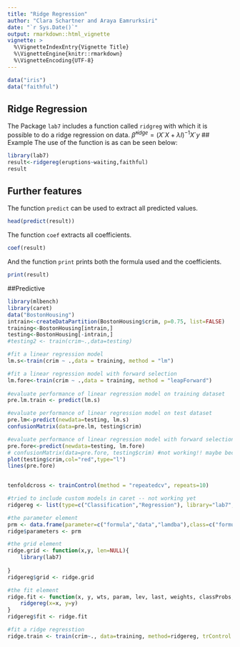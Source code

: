 ```yaml
---
title: "Ridge Regression"
author: "Clara Schartner and Araya Eamrurksiri"
date: "`r Sys.Date()`"
output: rmarkdown::html_vignette
vignette: >
  %\VignetteIndexEntry{Vignette Title}
  %\VignetteEngine{knitr::rmarkdown}
  %\VignetteEncoding{UTF-8}
---
```

```r
data("iris")
data("faithful")
```
## Ridge Regression
The Package `lab7` includes a function called `ridgreg` with which it is possible to do a ridge regression on data.
$\hat \beta^{ridge}=(X´X+ \lambda I)^{-1} X´y$ 
## Example
The use of the function is as can be seen below:
```r
library(lab7)
result<-ridgereg(eruptions~waiting,faithful)
result
```
## Further features
The function `predict` can be used to extract all predicted values.
```r
head(predict(result))
```
The function `coef` extracts all coefficients.
```r
coef(result)
```
And the function `print` prints both the formula used and the coefficients.
```r
print(result)
```

##Predictive
```r
library(mlbench)
library(caret)
data("BostonHousing")
intrain<-createDataPartition(BostonHousing$crim, p=0.75, list=FALSE)
training<-BostonHousing[intrain,]
testing<-BostonHousing[-intrain,]
#testing2 <- train(crim~.,data=testing)

#fit a linear regression model 
lm.s<-train(crim ~ .,data = training, method = "lm")

#fit a linear regression model with forward selection
lm.fore<-train(crim ~ .,data = training, method = "leapForward")
 
#evaluate performance of linear regression model on training dataset
pre.lm.train <- predict(lm.s)

#evaluate performance of linear regression model on test dataset
pre.lm<-predict(newdata=testing, lm.s)
confusionMatrix(data=pre.lm, testing$crim)

#evaluate performance of linear regression model with forward selection on test dataset
pre.fore<-predict(newdata=testing, lm.fore)
# confusionMatrix(data=pre.fore, testing$crim) #not working!! maybe because metric?
plot(testing$crim,col="red",type="l")
lines(pre.fore)

 
tenfoldcross <- trainControl(method = "repeatedcv", repeats=10)

#tried to include custom models in caret -- not working yet
ridgereg <- list(type=c("Classification","Regression"), library="lab7", loop=NULL)

#the parameter element
prm <- data.frame(parameter=c("formula","data","lamdba"),class=c("formula","data.frame","numeric"))
ridge$parameters <- prm

#the grid element
ridge.grid <- function(x,y, len=NULL){
    library(lab7)
    
}
ridgereg$grid <- ridge.grid

#the fit element
ridge.fit <- function(x, y, wts, param, lev, last, weights, classProbs, ...){
    ridgereg(x=x, y=y)
}
ridgereg$fit <- ridge.fit

#fit a ridge regresstion 
ridge.train <- train(crim~., data=training, method=ridgereg, trControl = tenfoldcross)
              
```

